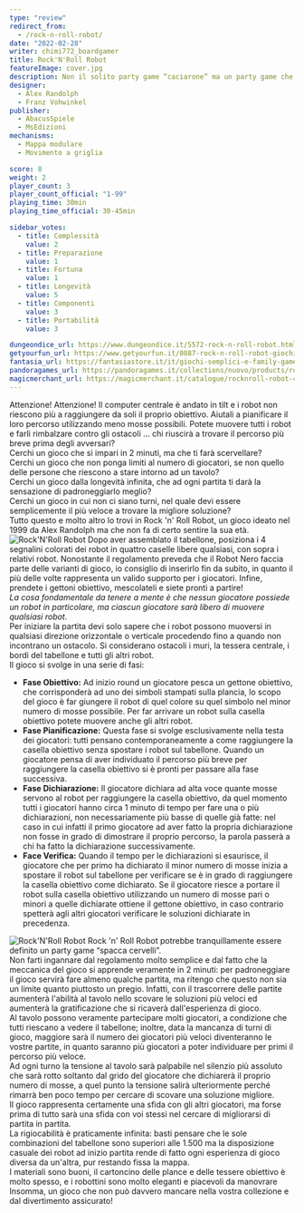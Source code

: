 ```yaml
---
type: "review"
redirect_from:
  - /rock-n-roll-robot/
date: "2022-02-28"
writer: chimi772_boardgamer
title: Rock'N'Roll Robot
featureImage: cover.jpg
description: Non il solito party game “caciarone” ma un party game che giochi nella tua testa
designer:
  - Alex Randolph
  - Franz Vohwinkel
publisher:
  - AbacusSpiele
  - MsEdizioni
mechanisms:
  - Mappa modulare
  - Movimento a griglia

score: 8
weight: 2
player_count: 3
player_count_official: "1-99"
playing_time: 30min
playing_time_official: 30-45min

sidebar_votes:
  - title: Complessità
    value: 2
  - title: Preparazione
    value: 1
  - title: Fortuna
    value: 1
  - title: Longevità
    value: 5
  - title: Componenti
    value: 3
  - title: Portabilità
    value: 3

dungeondice_url: https://www.dungeondice.it/5572-rock-n-roll-robot.html
getyourfun_url: https://www.getyourfun.it/0887-rock-n-roll-robot-giochi-per-famiglia.html
fantasia_url: https://fantasiastore.it/it/giochi-semplici-e-family-games/7328-rock-n-roll-robot.html
pandoragames_url: https://pandoragames.it/collections/nuovo/products/rock-n-roll-robot
magicmerchant_url: https://magicmerchant.it/catalogue/rocknroll-robot-45996/
---
```


<Setting>
  Attenzione! Attenzione! Il computer centrale è andato in tilt e i robot non
  riescono più a raggiungere da soli il proprio obiettivo. Aiutali a pianificare
  il loro percorso utilizzando meno mosse possibili. Potete muovere tutti i
  robot e farli rimbalzare contro gli ostacoli … chi riuscirà a trovare il
  percorso più breve prima degli avversari?
  <br />
  Cerchi un gioco che si impari in 2 minuti, ma che ti farà scervellare?
  <br />
  Cerchi un gioco che non ponga limiti al numero di giocatori, se non quello
  delle persone che riescono a stare intorno ad un tavolo?
  <br />
  Cerchi un gioco dalla longevità infinita, che ad ogni partita ti darà la
  sensazione di padroneggiarlo meglio?
  <br />
  Cerchi un gioco in cui non ci siano turni, nel quale devi essere semplicemente
  il più veloce a trovare la migliore soluzione?
  <br />
  Tutto questo e molto altro lo trovi in Rock 'n' Roll Robot, un gioco ideato
  nel 1999 da Alex Randolph ma che non fa di certo sentire la sua età.
</Setting>

<img src="./game1.jpg" alt="Rock'N'Roll Robot" />

<Rules>
  Dopo aver assemblato il tabellone, posiziona i 4 segnalini colorati dei robot
  in quattro caselle libere qualsiasi, con sopra i relativi robot. Nonostante il
  regolamento preveda che il Robot Nero faccia parte delle varianti di gioco, io
  consiglio di inserirlo fin da subito, in quanto il più delle volte rappresenta
  un valido supporto per i giocatori. Infine, prendete i gettoni obiettivo,
  mescolateli e siete pronti a partire!
  <br />
  <em>
    La cosa fondamentale da tenere a mente è che nessun giocatore possiede un
    robot in particolare, ma ciascun giocatore sarà libero di muovere qualsiasi
    robot.
  </em>
  <br />
  Per iniziare la partita devi solo sapere che i robot possono muoversi in
  qualsiasi direzione orizzontale o verticale procedendo fino a quando non
  incontrano un ostacolo. Si considerano ostacoli i muri, la tessera centrale, i
  bordi del tabellone e tutti gli altri robot.
  <br />
  Il gioco si svolge in una serie di fasi:
  <ul>
    <li>
      <strong>Fase Obiettivo:</strong> Ad inizio round un giocatore pesca un
      gettone obiettivo, che corrisponderà ad uno dei simboli stampati sulla
      plancia, lo scopo del gioco è far giungere il robot di quel colore su quel
      simbolo nel minor numero di mosse possibile. Per far arrivare un robot
      sulla casella obiettivo potete muovere anche gli altri robot.
    </li>
    <li>
      <strong>Fase Pianificazione:</strong> Questa fase si svolge esclusivamente
      nella testa dei giocatori: tutti pensano contemporaneamente a come
      raggiungere la casella obiettivo senza spostare i robot sul tabellone.
      Quando un giocatore pensa di aver individuato il percorso più breve per
      raggiungere la casella obiettivo si è pronti per passare alla fase
      successiva.
    </li>
    <li>
      <strong>Fase Dichiarazione:</strong> Il giocatore dichiara ad alta voce
      quante mosse servono al robot per raggiungere la casella obiettivo, da
      quel momento tutti i giocatori hanno circa 1 minuto di tempo per fare una
      o più dichiarazioni, non necessariamente più basse di quelle già fatte:
      nel caso in cui infatti il primo giocatore ad aver fatto la propria
      dichiarazione non fosse in grado di dimostrare il proprio percorso, la
      parola passerà a chi ha fatto la dichiarazione successivamente.
    </li>
    <li>
      <strong>Face Verifica:</strong> Quando il tempo per le dichiarazioni si
      esaurisce, il giocatore che per primo ha dichiarato il minor numero di
      mosse inizia a spostare il robot sul tabellone per verificare se è in
      grado di raggiungere la casella obiettivo come dichiarato. Se il giocatore
      riesce a portare il robot sulla casella obiettivo utilizzando un numero di
      mosse pari o minori a quelle dichiarate ottiene il gettone obiettivo, in
      caso contrario spetterà agli altri giocatori verificare le soluzioni
      dichiarate in precedenza.
    </li>
  </ul>
</Rules>

<img src="./game2.jpg" alt="Rock'N'Roll Robot" />

<Feedback>
  Rock 'n' Roll Robot potrebbe tranquillamente essere definito un party game
  “spacca cervelli”.
  <br />
  Non farti ingannare dal regolamento molto semplice e dal fatto che la
  meccanica del gioco si apprende veramente in 2 minuti: per padroneggiare il
  gioco servirà fare almeno qualche partita, ma ritengo che questo non sia un
  limite quanto piuttosto un pregio. Infatti, con il trascorrere delle partite
  aumenterà l'abilità al tavolo nello scovare le soluzioni più veloci ed
  aumenterà la gratificazione che si ricaverà dall'esperienza di gioco.
  <br />
  Al tavolo possono veramente partecipare molti giocatori, a condizione che
  tutti riescano a vedere il tabellone; inoltre, data la mancanza di turni di
  gioco, maggiore sarà il numero dei giocatori più veloci diventeranno le vostre
  partite, in quanto saranno più giocatori a poter individuare per primi il
  percorso più veloce.
  <br />
  Ad ogni turno la tensione al tavolo sarà palpabile nel silenzio più assoluto
  che sarà rotto soltanto dal grido del giocatore che dichiarerà il proprio
  numero di mosse, a quel punto la tensione salirà ulteriormente perché rimarrà
  ben poco tempo per cercare di scovare una soluzione migliore.
  <br />
  Il gioco rappresenta certamente una sfida con gli altri giocatori, ma forse
  prima di tutto sarà una sfida con voi stessi nel cercare di migliorarsi di
  partita in partita.
  <br />
  La rigiocabilità è praticamente infinita: basti pensare che le sole
  combinazioni del tabellone sono superiori alle 1.500 ma la disposizione
  casuale dei robot ad inizio partita rende di fatto ogni esperienza di gioco
  diversa da un'altra, pur restando fissa la mappa.
  <br />
  I materiali sono buoni, il cartoncino delle plance e delle tessere obiettivo è
  molto spesso, e i robottini sono molto eleganti e piacevoli da manovrare
  <br />
  Insomma, un gioco che non può davvero mancare nella vostra collezione e dal
  divertimento assicurato!
</Feedback>

<Instagram id="Cag9hkKjq1D" />
